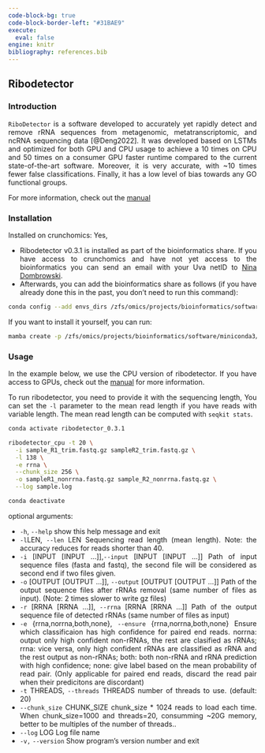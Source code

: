 ---
code-block-bg: true
code-block-border-left: "#31BAE9"
execute:
  eval: false
engine: knitr
bibliography: references.bib
---

<div style="text-align: justify">

## Ribodetector

### Introduction

`RiboDetector` is a software developed to accurately yet rapidly detect and remove rRNA sequences from metagenomic, metatranscriptomic, and ncRNA sequencing data [@Deng2022]. It was developed based on LSTMs and optimized for both GPU and CPU usage to achieve a 10 times on CPU and 50 times on a consumer GPU faster runtime compared to the current state-of-the-art software. Moreover, it is very accurate, with \~10 times fewer false classifications. Finally, it has a low level of bias towards any GO functional groups.

For more information, check out the [manual](https://github.com/hzi-bifo/RiboDetector)

### Installation

Installed on crunchomics: Yes,

-   Ribodetector v0.3.1 is installed as part of the bioinformatics share. If you have access to crunchomics and have not yet access to the bioinformatics you can send an email with your Uva netID to [Nina Dombrowski](n.dombrowski@uva.nl).
-   Afterwards, you can add the bioinformatics share as follows (if you have already done this in the past, you don't need to run this command):

```{bash}
conda config --add envs_dirs /zfs/omics/projects/bioinformatics/software/miniconda3/envs/
```

If you want to install it yourself, you can run:

```{bash}
mamba create -p /zfs/omics/projects/bioinformatics/software/miniconda3/envs/ribodetector_0.3.1 -c bioconda ribodetector python=3.8
```

### Usage

In the example below, we use the CPU version of ribodetector. If you have access to GPUs, check out the [manual](https://github.com/hzi-bifo/RiboDetector) for more information.

To run ribodetector, you need to provide it with the sequencing length, You can set the `-l` parameter to the mean read length if you have reads with variable length. The mean read length can be computed with `seqkit stats`. 

```{bash}
conda activate ribodetector_0.3.1

ribodetector_cpu -t 20 \
  -i sample_R1_trim.fastq.gz sampleR2_trim.fastq.gz \
  -l 138 \
  -e rrna \
  --chunk_size 256 \
  -o sampleR1_nonrrna.fastq.gz sample_R2_nonrrna.fastq.gz \
  --log sample.log

conda deactivate
```

optional arguments:

-  `-h`, `--help`            show this help message and exit
-  `-l `LEN, `--len` LEN     Sequencing read length (mean length). Note: the accuracy reduces for reads shorter than 40.
-  `-i` [INPUT [INPUT ...]],` --input` [INPUT [INPUT ...]] 
                        Path of input sequence files (fasta and fastq), the second file will be considered as 
                        second end if two files given.
-  `-o` [OUTPUT [OUTPUT ...]], `--output` [OUTPUT [OUTPUT ...]]
                        Path of the output sequence files after rRNAs removal (same number of files as input).
                        (Note: 2 times slower to write gz files)
-  `-r` [RRNA [RRNA ...]], `--rrna` [RRNA [RRNA ...]]
                        Path of the output sequence file of detected rRNAs (same number of files as input)
-  `-e` {rrna,norrna,both,none}, `--ensure` {rrna,norrna,both,none}
                        Ensure which classificaion has high confidence for paired end reads.
                        norrna: output only high confident non-rRNAs, the rest are clasified as rRNAs;
                        rrna: vice versa, only high confident rRNAs are classified as rRNA and the rest output as non-rRNAs;
                        both: both non-rRNA and rRNA prediction with high confidence;
                        none: give label based on the mean probability of read pair.
                              (Only applicable for paired end reads, discard the read pair when their predicitons are discordant)
-  `-t` THREADS, `--threads` THREADS
                        number of threads to use. (default: 20)
-  `--chunk_size` CHUNK_SIZE
                        chunk_size * 1024 reads to load each time.
                        When chunk_size=1000 and threads=20, consumming ~20G memory, better to be multiples of the number of threads..
-  `--log` LOG             Log file name
-  `-v,` `--version`         Show program's version number and exit

